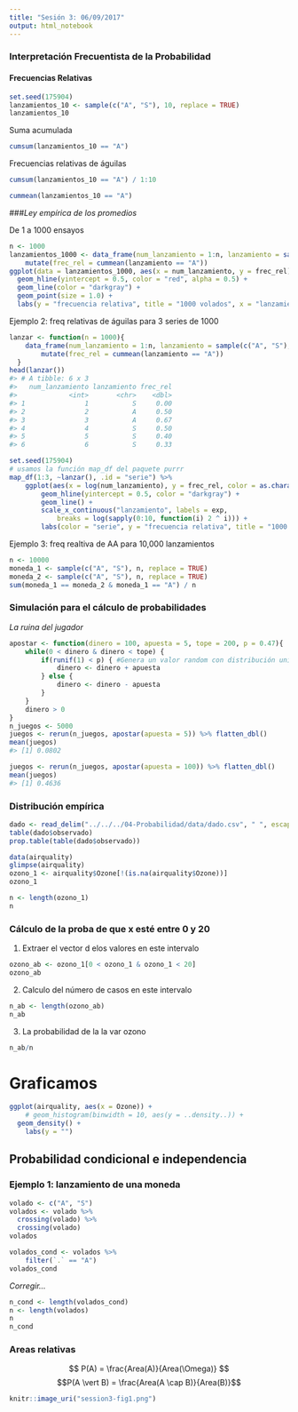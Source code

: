 ```yaml
---
title: "Sesión 3: 06/09/2017"
output: html_notebook
---
```


### Interpretación Frecuentista de la Probabilidad
#### Frecuencias Relativas

```r
set.seed(175904)
lanzamientos_10 <- sample(c("A", "S"), 10, replace = TRUE)
lanzamientos_10
```

Suma acumulada
```r
cumsum(lanzamientos_10 == "A")
```

Frecuencias relativas de águilas
```r
cumsum(lanzamientos_10 == "A") / 1:10
```

```r
cummean(lanzamientos_10 == "A")
```
###_Ley empírica de los promedios_

De 1 a 1000 ensayos
```r
n <- 1000
lanzamientos_1000 <- data_frame(num_lanzamiento = 1:n, lanzamiento = sample(c("A", "S"), n, replace = TRUE)) %>%
    mutate(frec_rel = cummean(lanzamiento == "A")) 
ggplot(data = lanzamientos_1000, aes(x = num_lanzamiento, y = frec_rel)) +
  geom_hline(yintercept = 0.5, color = "red", alpha = 0.5) +
  geom_line(color = "darkgray") +
  geom_point(size = 1.0) +
  labs(y = "frecuencia relativa", title = "1000 volados", x = "lanzamiento")
```

Ejemplo 2: freq relativas de águilas para 3 series de 1000

```r
lanzar <- function(n = 1000){
    data_frame(num_lanzamiento = 1:n, lanzamiento = sample(c("A", "S"), n, replace = TRUE)) %>% 
        mutate(frec_rel = cummean(lanzamiento == "A"))
  }
head(lanzar())
#> # A tibble: 6 x 3
#>   num_lanzamiento lanzamiento frec_rel
#>             <int>       <chr>    <dbl>
#> 1               1           S     0.00
#> 2               2           A     0.50
#> 3               3           A     0.67
#> 4               4           S     0.50
#> 5               5           S     0.40
#> 6               6           S     0.33

set.seed(175904)
# usamos la función map_df del paquete purrr
map_df(1:3, ~lanzar(), .id = "serie") %>% 
    ggplot(aes(x = log(num_lanzamiento), y = frec_rel, color = as.character(serie))) +
        geom_hline(yintercept = 0.5, color = "darkgray") + 
        geom_line() +
        scale_x_continuous("lanzamiento", labels = exp, 
            breaks = log(sapply(0:10, function(i) 2 ^ i))) +
        labs(color = "serie", y = "frecuencia relativa", title = "1000 volados")

```

Ejemplo 3: freq realtiva de AA para 10,000 lanzamientos

```r
n <- 10000
moneda_1 <- sample(c("A", "S"), n, replace = TRUE)
moneda_2 <- sample(c("A", "S"), n, replace = TRUE)
sum(moneda_1 == moneda_2 & moneda_1 == "A") / n
```

### Simulación para el cálculo de probabilidades

_La ruina del jugador_
```r
apostar <- function(dinero = 100, apuesta = 5, tope = 200, p = 0.47){
    while(0 < dinero & dinero < tope) {
        if(runif(1) < p) { #Genera un valor random con distribución uniforme
            dinero <- dinero + apuesta
        } else {
            dinero <- dinero - apuesta
        }
    }
    dinero > 0
}
n_juegos <- 5000
juegos <- rerun(n_juegos, apostar(apuesta = 5)) %>% flatten_dbl()
mean(juegos)
#> [1] 0.0802

juegos <- rerun(n_juegos, apostar(apuesta = 100)) %>% flatten_dbl()
mean(juegos)
#> [1] 0.4636
```

### Distribución empírica

```r
dado <- read_delim("../../../04-Probabilidad/data/dado.csv", " ", escape_double = FALSE, trim_ws = TRUE)
table(dado$observado)
prop.table(table(dado$observado))
```


```r
data(airquality)
glimpse(airquality)
ozono_1 <- airquality$Ozone[!(is.na(airquality$Ozone))]
ozono_1
```

```r
n <- length(ozono_1)
n
```

### Cálculo de la proba de que x esté entre 0 y 20

1) Extraer el vector d elos valores en este intervalo
```r
ozono_ab <- ozono_1[0 < ozono_1 & ozono_1 < 20]
ozono_ab
```

2) Calculo del  número de casos en este intervalo
```r
n_ab <- length(ozono_ab)
n_ab
```

3) La probabilidad de la la var ozono
```r
n_ab/n
```
# Graficamos
```r
ggplot(airquality, aes(x = Ozone)) +
    # geom_histogram(binwidth = 10, aes(y = ..density..)) +
  geom_density() +
    labs(y = "")
```

## Probabilidad condicional e independencia

### Ejemplo 1: lanzamiento de una moneda

```r
volado <- c("A", "S") 
volados <- volado %>% 
  crossing(volado) %>% 
  crossing(volado) 
volados
```

```r
volados_cond <- volados %>% 
    filter(`.` == "A")
volados_cond
```
_Corregir..._
```r
n_cond <- length(volados_cond)
n <- length(volados)
n
n_cond
```

### Areas relativas

$$ P(A) = \frac{Area(A)}{Area(\Omega)} $$
$$P(A \vert B) = \frac{Area(A \cap B)}{Area(B)}$$

```r
knitr::image_uri("session3-fig1.png")
```

